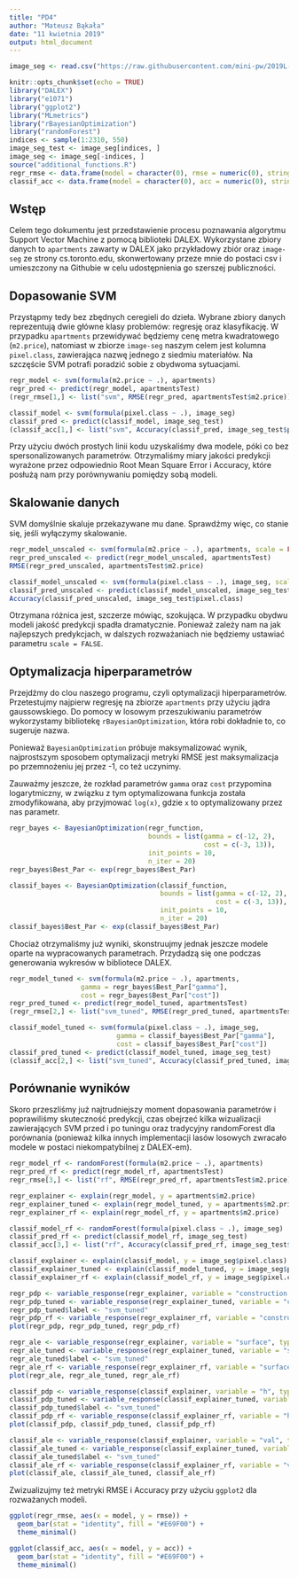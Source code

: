 ---
title: "PD4"
author: "Mateusz Bąkała"
date: "11 kwietnia 2019"
output: html_document
---

```{r pixels, include=FALSE, cache=TRUE}
image_seg <- read.csv("https://raw.githubusercontent.com/mini-pw/2019L-WarsztatyBadawcze_zbiory/master/toronto_image-seg/image-seg.csv")
```

```{r setup, include=FALSE}
knitr::opts_chunk$set(echo = TRUE)
library("DALEX")
library("e1071")
library("ggplot2")
library("MLmetrics")
library("rBayesianOptimization")
library("randomForest")
indices <- sample(1:2310, 550)
image_seg_test <- image_seg[indices, ]
image_seg <- image_seg[-indices, ]
source("additional_functions.R")
regr_rmse <- data.frame(model = character(0), rmse = numeric(0), stringsAsFactors = FALSE)
classif_acc <- data.frame(model = character(0), acc = numeric(0), stringsAsFactors = FALSE)
```

## Wstęp

Celem tego dokumentu jest przedstawienie procesu poznawania algorytmu Support Vector Machine z pomocą biblioteki DALEX. Wykorzystane zbiory danych to `apartments` zawarty w DALEX jako przykładowy zbiór oraz `image-seg` ze strony cs.toronto.edu, skonwertowany przeze mnie do postaci csv i umieszczony na Githubie w celu udostępnienia go szerszej publiczności.

## Dopasowanie SVM

Przystąpmy tedy bez zbędnych ceregieli do dzieła. Wybrane zbiory danych reprezentują dwie główne klasy problemów: regresję oraz klasyfikację. W przypadku `apartments` przewidywać będziemy cenę metra kwadratowego (`m2.price`), natomiast w zbiorze `image-seg` naszym celem jest kolumna `pixel.class`, zawierająca nazwę jednego z siedmiu materiałów. Na szczęście SVM potrafi poradzić sobie z obydwoma sytuacjami.

```{r fit}
regr_model <- svm(formula(m2.price ~ .), apartments)
regr_pred <- predict(regr_model, apartmentsTest)
(regr_rmse[1,] <- list("svm", RMSE(regr_pred, apartmentsTest$m2.price)))

classif_model <- svm(formula(pixel.class ~ .), image_seg)
classif_pred <- predict(classif_model, image_seg_test)
(classif_acc[1,] <- list("svm", Accuracy(classif_pred, image_seg_test$pixel.class)))
```

Przy użyciu dwóch prostych linii kodu uzyskaliśmy dwa modele, póki co bez spersonalizowanych parametrów. Otrzymaliśmy miary jakości predykcji wyrażone przez odpowiednio Root Mean Square Error i Accuracy, które posłużą nam przy porównywaniu pomiędzy sobą modeli.

## Skalowanie danych

SVM domyślnie skaluje przekazywane mu dane. Sprawdźmy więc, co stanie się, jeśli wyłączymy skalowanie.

```{r fit_wo_scale}
regr_model_unscaled <- svm(formula(m2.price ~ .), apartments, scale = FALSE)
regr_pred_unscaled <- predict(regr_model_unscaled, apartmentsTest)
RMSE(regr_pred_unscaled, apartmentsTest$m2.price)

classif_model_unscaled <- svm(formula(pixel.class ~ .), image_seg, scale = FALSE)
classif_pred_unscaled <- predict(classif_model_unscaled, image_seg_test)
Accuracy(classif_pred_unscaled, image_seg_test$pixel.class)
```

Otrzymana różnica jest, szczerze mówiąc, szokująca. W przypadku obydwu modeli jakość predykcji spadła dramatycznie. Ponieważ zależy nam na jak najlepszych predykcjach, w dalszych rozważaniach nie będziemy ustawiać parametru `scale = FALSE`.

## Optymalizacja hiperparametrów

Przejdźmy do clou naszego programu, czyli optymalizacji hiperparametrów. Przetestujmy najpierw regresję na zbiorze `apartments` przy użyciu jądra gaussowskiego. Do pomocy w losowym przeszukiwaniu parametrów wykorzystamy bibliotekę `rBayesianOptimization`, która robi dokładnie to, co sugeruje nazwa.

Ponieważ `BayesianOptimization` próbuje maksymalizować wynik, najprostszym sposobem optymalizacji metryki RMSE jest maksymalizacja po przemnożeniu jej przez -1, co też uczynimy.

Zauważmy jeszcze, że rozkład parametrów `gamma` oraz `cost` przypomina logarytmiczny, w związku z tym optymalizowana funkcja została zmodyfikowana, aby przyjmować `log(x)`, gdzie `x` to optymalizowany przez nas parametr.

```{r hiperpars_1, echo=FALSE}
regr_bayes <- BayesianOptimization(regr_function,
                                   bounds = list(gamma = c(-12, 2),
                                                 cost = c(-3, 13)),
                                   init_points = 10,
                                   n_iter = 20)
regr_bayes$Best_Par <- exp(regr_bayes$Best_Par)
```

```{r hiperpars_2, echo=FALSE}
classif_bayes <- BayesianOptimization(classif_function,
                                      bounds = list(gamma = c(-12, 2),
                                                    cost = c(-3, 13)),
                                      init_points = 10,
                                      n_iter = 20)
classif_bayes$Best_Par <- exp(classif_bayes$Best_Par)
```

Chociaż otrzymaliśmy już wyniki, skonstruujmy jednak jeszcze modele oparte na wypracowanych parametrach. Przydadzą się one podczas generowania wykresów w bibliotece DALEX.

```{r fit_tuned}
regr_model_tuned <- svm(formula(m2.price ~ .), apartments,
                  gamma = regr_bayes$Best_Par["gamma"],
                  cost = regr_bayes$Best_Par["cost"])
regr_pred_tuned <- predict(regr_model_tuned, apartmentsTest)
(regr_rmse[2,] <- list("svm_tuned", RMSE(regr_pred_tuned, apartmentsTest$m2.price)))

classif_model_tuned <- svm(formula(pixel.class ~ .), image_seg,
                           gamma = classif_bayes$Best_Par["gamma"],
                           cost = classif_bayes$Best_Par["cost"])
classif_pred_tuned <- predict(classif_model_tuned, image_seg_test)
(classif_acc[2,] <- list("svm_tuned", Accuracy(classif_pred_tuned, image_seg_test$pixel.class)))
```

## Porównanie wyników

Skoro przeszliśmy już najtrudniejszy moment dopasowania parametrów i poprawiliśmy skuteczność predykcji, czas obejrzeć kilka wizualizacji zawierających SVM przed i po tuningu oraz tradycyjny randomForest dla porównania (ponieważ kilka innych implementacji lasów losowych zwracało modele w postaci niekompatybilnej z DALEX-em).

```{r comparison, include=FALSE}
regr_model_rf <- randomForest(formula(m2.price ~ .), apartments)
regr_pred_rf <- predict(regr_model_rf, apartmentsTest)
regr_rmse[3,] <- list("rf", RMSE(regr_pred_rf, apartmentsTest$m2.price))

regr_explainer <- explain(regr_model, y = apartments$m2.price)
regr_explainer_tuned <- explain(regr_model_tuned, y = apartments$m2.price)
regr_explainer_rf <- explain(regr_model_rf, y = apartments$m2.price)

classif_model_rf <- randomForest(formula(pixel.class ~ .), image_seg)
classif_pred_rf <- predict(classif_model_rf, image_seg_test)
classif_acc[3,] <- list("rf", Accuracy(classif_pred_rf, image_seg_test$pixel.class))

classif_explainer <- explain(classif_model, y = image_seg$pixel.class)
classif_explainer_tuned <- explain(classif_model_tuned, y = image_seg$pixel.class)
classif_explainer_rf <- explain(classif_model_rf, y = image_seg$pixel.class)
```

```{r comparison_pdp, echo=FALSE}
regr_pdp <- variable_response(regr_explainer, variable = "construction.year", type = "pdp")
regr_pdp_tuned <- variable_response(regr_explainer_tuned, variable = "construction.year", type = "pdp")
regr_pdp_tuned$label <- "svm_tuned"
regr_pdp_rf <- variable_response(regr_explainer_rf, variable = "construction.year", type = "pdp")
plot(regr_pdp, regr_pdp_tuned, regr_pdp_rf)
```

```{r comparison_ale, echo=FALSE}
regr_ale <- variable_response(regr_explainer, variable = "surface", type = "ale")
regr_ale_tuned <- variable_response(regr_explainer_tuned, variable = "surface", type = "ale")
regr_ale_tuned$label <- "svm_tuned"
regr_ale_rf <- variable_response(regr_explainer_rf, variable = "surface", type = "ale")
plot(regr_ale, regr_ale_tuned, regr_ale_rf)
```

```{r comparison_pdp_2, echo=FALSE}
classif_pdp <- variable_response(classif_explainer, variable = "h", type = "pdp")
classif_pdp_tuned <- variable_response(classif_explainer_tuned, variable = "h", type = "pdp")
classif_pdp_tuned$label <- "svm_tuned"
classif_pdp_rf <- variable_response(classif_explainer_rf, variable = "h", type = "pdp")
plot(classif_pdp, classif_pdp_tuned, classif_pdp_rf)
```

```{r comparison_ale_2, echo=FALSE}
classif_ale <- variable_response(classif_explainer, variable = "val", type = "ale")
classif_ale_tuned <- variable_response(classif_explainer_tuned, variable = "val", type = "ale")
classif_ale_tuned$label <- "svm_tuned"
classif_ale_rf <- variable_response(classif_explainer_rf, variable = "val", type = "ale")
plot(classif_ale, classif_ale_tuned, classif_ale_rf)
```

Zwizualizujmy też metryki RMSE i Accuracy przy użyciu `ggplot2` dla rozważanych modeli.

```{r plot, echo=FALSE}
ggplot(regr_rmse, aes(x = model, y = rmse)) +
  geom_bar(stat = "identity", fill = "#E69F00") +
  theme_minimal()
```

```{r plot_2, echo=FALSE}
ggplot(classif_acc, aes(x = model, y = acc)) +
  geom_bar(stat = "identity", fill = "#E69F00") +
  theme_minimal()
```

